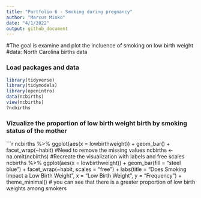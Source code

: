 ```yaml
---
title: "Portfolio 6 - Smoking during pregnancy"
author: "Marcus Minko"
date: "4/1/2022"
output: github_document
---
```

#The goal is examine and plot the incluence of smoking on low birth weight
#data: North Carolina births data

### Load packages and data

```r
library(tidyverse) 
library(tidymodels)
library(openintro)
data(ncbirths)
view(ncbirths)
?ncbirths
```
### Vizualize the proportion of low birth weight birth by smoking status of the mother
```r
ncbirths %>% 
       ggplot(aes(x = lowbirthweight)) + geom_bar() + facet_wrap(~habit)
#Need to remove the missing values 
ncbirths <- na.omit(ncbirths)
#Recreate the visualization with labels and free scales
ncbirths %>% 
           ggplot(aes(x = lowbirthweight)) + geom_bar(fill = "steel blue") + facet_wrap(~habit, scales = "free") + labs(title = "Does Smoking Impact a Low Birth Weight", x = "Low Birth Weight", y = "Frequency") + theme_minimal()
# you can see that there is a greater proportion of low birth weights among smokers
